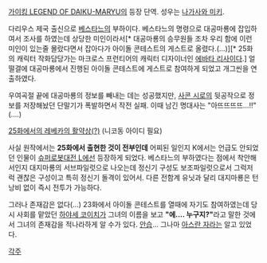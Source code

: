 [[가이킹 LEGEND OF DAIKU-MARYU]]의 등장 단역. 성우는 [[나가사와 미키]].

다리우스 제국 출신으로 [[베스타느]]의 부하이다. 베스타느의 명령으로 대공마룡에 잡입하여서 조사를 하였는데 상당한 미인이라서[* 대공마룡의 승무원들 조차 우리 함에 이런 미인이 있는줄 몰랐다면서 잡아다가 아이돌 콘테스트의 게스트로 올렸다.(…)][* 25화의 캐릭터 작화담당가는 마크로스 프런티어의 캐릭터 디자이너인 [[에바타 리사]]이다.] 얼떨결에 대공마룡에서 진행된 아이돌 콘테스트에 게스트로 참여하게 되었고 개그씬을 연출하였다. 

우여곡절 끝에 대공마룡의 정보를 빼내는 데는 성공했지만, [[사콘 시로]]의 뒷공작으로 정보를 저장해놨던 단말기가 폭발하면서 작전 실패. 이때 남긴 명대사는 "아뜨뜨뜨뜨...!!"(....)

[http://www.nicovideo.jp/watch/sm5120921 25화에서의 레베카의 활약상(?)] (니코동 아이디 필요)

사실 원작에서는 '''25화에서 출현한 것이 전부인데''' 어찌된 일인지 K에서는 언급도 안되었던 인물이 [[슈퍼로봇대전 L]]에선 등장하게 되었다. 베스타느의 부하였다는 점에서 착안해서인지 대지마룡의 서브파일럿으로 나오는데 정신기 구성도 보조파일럿으로서 그럭저럭 괜찮은 구성이고 특히 정신기 돌격이 있어서. 다른 전함계 유닛과 달리 대지마룡은 턴 낭비 없이 즉시 전투가 가능하다. 

그러나 존재감은 없다(...) 23화에서 아이돌 콘테스트를 열때에 자기도 참여하였는데 당시 사회를 맡았던 [[하야세 코이치]]가 그녀의 이름을 보고 '''"에.... 누구지?"'''라고 말한 것에서 그녀의 존재감을 적나라하게 알 수가 있다. [[안습]]... 그나마 [[아스란 자라]]는 알고 있었다.

[[각주]]
